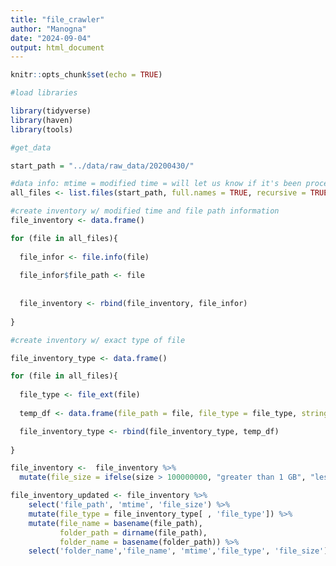 ---
title: "file_crawler"
author: "Manogna"
date: "2024-09-04"
output: html_document
---

```{r setup, include=FALSE}
knitr::opts_chunk$set(echo = TRUE)
```


```{r}
#load libraries

library(tidyverse)
library(haven)
library(tools)

#get_data

start_path = "../data/raw_data/20200430/"

#data info: mtime = modified time = will let us know if it's been processed or not
all_files <- list.files(start_path, full.names = TRUE, recursive = TRUE)

#create inventory w/ modified time and file path information
file_inventory <- data.frame()

for (file in all_files){ 
  
  file_infor <- file.info(file)
  
  file_infor$file_path <- file
  
  
  file_inventory <- rbind(file_inventory, file_infor)
  
}

#create inventory w/ exact type of file

file_inventory_type <- data.frame()

for (file in all_files){ 
  
  file_type <- file_ext(file)
  
  temp_df <- data.frame(file_path = file, file_type = file_type, stringsAsFactors = FALSE)

  file_inventory_type <- rbind(file_inventory_type, temp_df)
  
}

file_inventory <-  file_inventory %>%
  mutate(file_size = ifelse(size > 100000000, "greater than 1 GB", "less than 1GB"))

file_inventory_updated <- file_inventory %>%
    select('file_path', 'mtime', 'file_size') %>%
    mutate(file_type = file_inventory_type[ , 'file_type']) %>%
    mutate(file_name = basename(file_path),
           folder_path = dirname(file_path),
           folder_name = basename(folder_path)) %>%
    select('folder_name','file_name', 'mtime','file_type', 'file_size')

```





